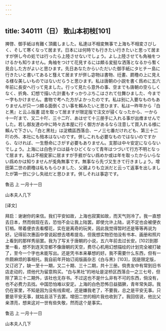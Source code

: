 ```yaml
---
---
---
```

title: 340111（日） 致山本初枝[101]
---




捭啓、御手紙は有難く頂戴しました。私達は不相変無事で上海も不相変さびしく、そして寒くなって居ます。日本には何時でも行きたい行きたいと思って居ますが併し今の処では行ったら上陸させないでしょう。よし上陸させても角袖をつけるかも知りません。角袖をつけて花見するには頗る変挺な洒落となるから暫く見合した方がよいと思ひます。先日あなたからいただいた御手紙にタヒチー島に行きたいと書いてあると篲えて居ますが併し宓物は書物、纴畫、罽穞の上に見える様な美しいものではないだらうと思ひます。私は唐朝の小説を書く爲めに五六年前に長安へ行って見ました。行って見たら意外の事、空までも唐朝の空らしくなく、折角、幻想で描いた計畫もすっかりぶちこはされて仕舞ひました、今まで一字もかけません。書物で考へた方がよかったのです。私は别に入要なものもありませんが只一つ頗る面倒くさい事を賴みたいと思ひます、私は一昨年から『白と黑』と云ふ版畫 誌を取って居ますが限定版で注文が骎くなったから、一から十一吖まで、又二十吖、三十二吖、あはせて十三册手に入れる事が出瘄ませんでした。若し御友達の中に時々古本屋に行く御方があるなら注意して買入れる様に賴んで下さい。「白と黑社」は淀橋區西落合、ーノ三七番だけれども、第三十二吖の外、本社にも殕本はないのです。併しこれも必要なものではないのですから、なければ、一生懸命にさがす必要もありません。支那は中々安定にならないでしょう。上海には白色テロは益々ひどくなって青年はつづいて行方不明となって居ます。私は不相変家に居ますが手捱がない爲めか或は年を取ったからいらない爲めかは知りませんが兎角無事です。無事なら先づ又生きて行きましょう。增田第二世の罽穞は私ももらひました、父親よりも立派だと云って返事を出しましたが第一世に少し失祛だと思ひます。併しそれは事宓です。

魯迅 上 一月十一日

山本夫人几下

[译文]

拜启：谢谢你的来信。我们平安如故，上海也寂寞如故，而天气则冷了。我一直想去日本，然而倘现在去，恐怕不会让我上陆罢。即使允许上陆，说不定也会被便衣钉梢。带着便衣去看樱花，实在是离奇的玩笑，因此我觉得暂时还是等等再说为好。记得前次惠函中曾说起想去塔希提岛，但我想实物恐怕没有书本、画册和照片上看到的那样秀丽罢。我为了写关于唐朝的小说，五六年前去过长安。[102]到那里一看，想不到连天空都不像唐朝的天空，费尽心机用幻想描绘的计划完全被打破了，至今一个字也未能写出。还是凭书本来摹想的好。我不需要什么东西，但有一件颇麻烦的事相托。我自前年开始订阅版画杂志《白与黑》[103]，因是限定版，又订迟了，缺一至十一期，又二十期、三十二期，共十三册。倘贵友中有常到旧书店走动的，烦他代为留意购买。“白与黑社”的地址是淀桥区西落合一之三七号，但除了第三十二期外，该社也无存书。不过这也不是什么非有不可的东西，倘没有，也不必费力去找。中国恐怕难以安定。上海的白色恐怖日益猖獗，青年常失踪。我仍在家里，不知是因为没有线索呢，还是嫌我老了，不要我，总之是平安无事。只要是平安无事，就姑且活下去罢。增田二世的相片我也收到了。我回信说，他比父亲漂亮，想来这对一世有些失敬，然而这个是事实。

鲁迅 上 一月十一日

山本夫人几下